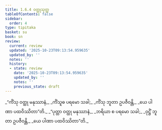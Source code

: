 ```yaml
---
title: 1.6.4 ဝတ္ထုသုတ္တ
tableOfContents: false
sidebar:
  order: 4
type: tipitaka
basket: su
book: sn
review:
  current: review
  updated: '2025-10-23T09:13:54.959635'
  updated_by: ''
  notes: ''
  history:
  - state: review
    date: '2025-10-23T09:13:54.959635'
    updated_by: ''
    notes: ''
    previous_state: draft
---
```



<ReviewStatus review={frontmatter.review} showDetails={true} />

<HypothesisAnnotation frontmatter={frontmatter} />

<DynamicBreadcrumb />

<Division number="54" book="sn" e="ch" v="18" p="287">

<Paragraph number="294" type="verses" book="sn">
_“ကိံသု ဝတ္ထု မနုဿာနံ,_  
_ကိံသူဓ ပရမော သခါ;_  
_ကိံသု ဘူတာ ဥပဇီဝန္တိ,_  
_ယေ ပါဏာ ပထဝိဿိတာ”တိ._  

</Paragraph>

<Paragraph number="295" type="verses" book="sn">
_“ပုတ္တာ ဝတ္ထု မနုဿာနံ,_  
_ဘရိယာ စ ပရမော သခါ;_  
_ဝုဋ္ဌိံ ဘူတာ ဥပဇီဝန္တိ,_  
_ယေ ပါဏာ ပထဝိဿိတာ”တိ._
</Paragraph>
</Division>